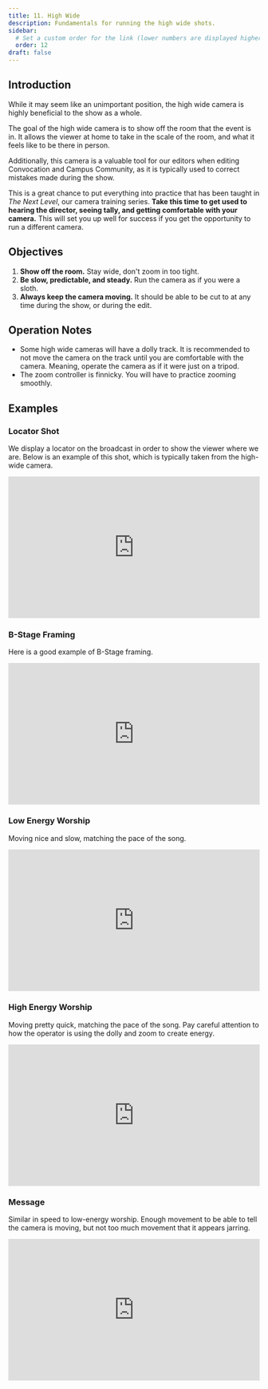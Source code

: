 ```yaml
---
title: 11. High Wide
description: Fundamentals for running the high wide shots.
sidebar:
  # Set a custom order for the link (lower numbers are displayed higher up)
  order: 12
draft: false
---
```

## Introduction
While it may seem like an unimportant position, the high wide camera is highly beneficial to the show as a whole.

The goal of the high wide camera is to show off the room that the event is in. It allows the viewer at home to take in the scale of the room, and what it feels like to be there in person.

Additionally, this camera is a valuable tool for our editors when editing Convocation and Campus Community, as it is typically used to correct mistakes made during the show.

This is a great chance to put everything into practice that has been taught in *The Next Level*, our camera training series. **Take this time to get used to hearing the director, seeing tally, and getting comfortable with your camera.** This will set you up well for success if you get the opportunity to run a different camera.

## Objectives
1. **Show off the room.** Stay wide, don't zoom in too tight.
2. **Be slow, predictable, and steady.** Run the camera as if you were a sloth.
3. **Always keep the camera moving.** It should be able to be cut to at any time during the show, or during the edit.

## Operation Notes
- Some high wide cameras will have a dolly track. It is recommended to not move the camera on the track until you are comfortable with the camera. Meaning, operate the camera as if it were just on a tripod.
- The zoom controller is finnicky. You will have to practice zooming smoothly.

## Examples
### Locator Shot
We display a locator on the broadcast in order to show the viewer where we are. Below is an example of this shot, which is typically taken from the high-wide camera.
<div style="max-width:560px"><div style="position:relative;padding-bottom:56.25%"><iframe id="kmsembed-1_7g7t7b1p" width="560" height="315" src="https://watch.liberty.edu/embed/secure/iframe/entryId/1_7g7t7b1p/uiConfId/52537662/pbc/82178711/st/175" class="kmsembed" allowfullscreen webkitallowfullscreen mozAllowFullScreen allow="autoplay *; fullscreen *; encrypted-media *" referrerPolicy="no-referrer-when-downgrade" sandbox="allow-downloads allow-forms allow-same-origin allow-scripts allow-top-navigation allow-pointer-lock allow-popups allow-modals allow-orientation-lock allow-popups-to-escape-sandbox allow-presentation allow-top-navigation-by-user-activation" frameborder="0" title="Kevin Huguley - Witness: The Testimony of God Himself" style="position:absolute;top:0;left:0;width:100%;height:100%;border:0"></iframe></div></div>

### B-Stage Framing
Here is a good example of B-Stage framing.
<div style="max-width:560px"><div style="position:relative;padding-bottom:56.25%"><iframe id="kmsembed-1_kt0am7cw" width="560" height="315" src="https://watch.liberty.edu/embed/secure/iframe/entryId/1_kt0am7cw/uiConfId/52537662/pbc/82178501/st/138" class="kmsembed" allowfullscreen webkitallowfullscreen mozAllowFullScreen allow="autoplay *; fullscreen *; encrypted-media *" referrerPolicy="no-referrer-when-downgrade" sandbox="allow-downloads allow-forms allow-same-origin allow-scripts allow-top-navigation allow-pointer-lock allow-popups allow-modals allow-orientation-lock allow-popups-to-escape-sandbox allow-presentation allow-top-navigation-by-user-activation" frameborder="0" title="Convocation with Ninja Warriors" style="position:absolute;top:0;left:0;width:100%;height:100%;border:0"></iframe></div></div>

### Low Energy Worship
Moving nice and slow, matching the pace of the song.
<div style="max-width:560px"><div style="position:relative;padding-bottom:56.25%"><iframe id="kmsembed-1_v8612zzm" width="560" height="315" src="https://watch.liberty.edu/embed/secure/iframe/entryId/1_v8612zzm/uiConfId/52537662/pbc/82178711/st/4468" class="kmsembed" allowfullscreen webkitallowfullscreen mozAllowFullScreen allow="autoplay *; fullscreen *; encrypted-media *" referrerPolicy="no-referrer-when-downgrade" sandbox="allow-downloads allow-forms allow-same-origin allow-scripts allow-top-navigation allow-pointer-lock allow-popups allow-modals allow-orientation-lock allow-popups-to-escape-sandbox allow-presentation allow-top-navigation-by-user-activation" frameborder="0" title="Jonathan Falwell - He Is: Our Strength Colossians 1:9-14" style="position:absolute;top:0;left:0;width:100%;height:100%;border:0"></iframe></div></div>

### High Energy Worship
Moving pretty quick, matching the pace of the song. Pay careful attention to how the operator is using the dolly and zoom to create energy.
<div style="max-width:560px"><div style="position:relative;padding-bottom:56.25%"><iframe id="kmsembed-1_p3zrd6le" width="560" height="315" src="https://watch.liberty.edu/embed/secure/iframe/entryId/1_p3zrd6le/uiConfId/52537662/pbc/82178711/st/212" class="kmsembed" allowfullscreen webkitallowfullscreen mozAllowFullScreen allow="autoplay *; fullscreen *; encrypted-media *" referrerPolicy="no-referrer-when-downgrade" sandbox="allow-downloads allow-forms allow-same-origin allow-scripts allow-top-navigation allow-pointer-lock allow-popups allow-modals allow-orientation-lock allow-popups-to-escape-sandbox allow-presentation allow-top-navigation-by-user-activation" frameborder="0" title="PJ Preston - Now,Love: Do Not Love the World (I John 2:15-17)" style="position:absolute;top:0;left:0;width:100%;height:100%;border:0"></iframe></div></div>

### Message
Similar in speed to low-energy worship. Enough movement to be able to tell the camera is moving, but not too much movement that it appears jarring.
<div style="max-width:560px"><div style="position:relative;padding-bottom:56.25%"><iframe id="kmsembed-1_p3zrd6le" width="560" height="315" src="https://watch.liberty.edu/embed/secure/iframe/entryId/1_p3zrd6le/uiConfId/52537662/pbc/82178711/st/2136" class="kmsembed" allowfullscreen webkitallowfullscreen mozAllowFullScreen allow="autoplay *; fullscreen *; encrypted-media *" referrerPolicy="no-referrer-when-downgrade" sandbox="allow-downloads allow-forms allow-same-origin allow-scripts allow-top-navigation allow-pointer-lock allow-popups allow-modals allow-orientation-lock allow-popups-to-escape-sandbox allow-presentation allow-top-navigation-by-user-activation" frameborder="0" title="PJ Preston - Now,Love: Do Not Love the World (I John 2:15-17)" style="position:absolute;top:0;left:0;width:100%;height:100%;border:0"></iframe></div></div>